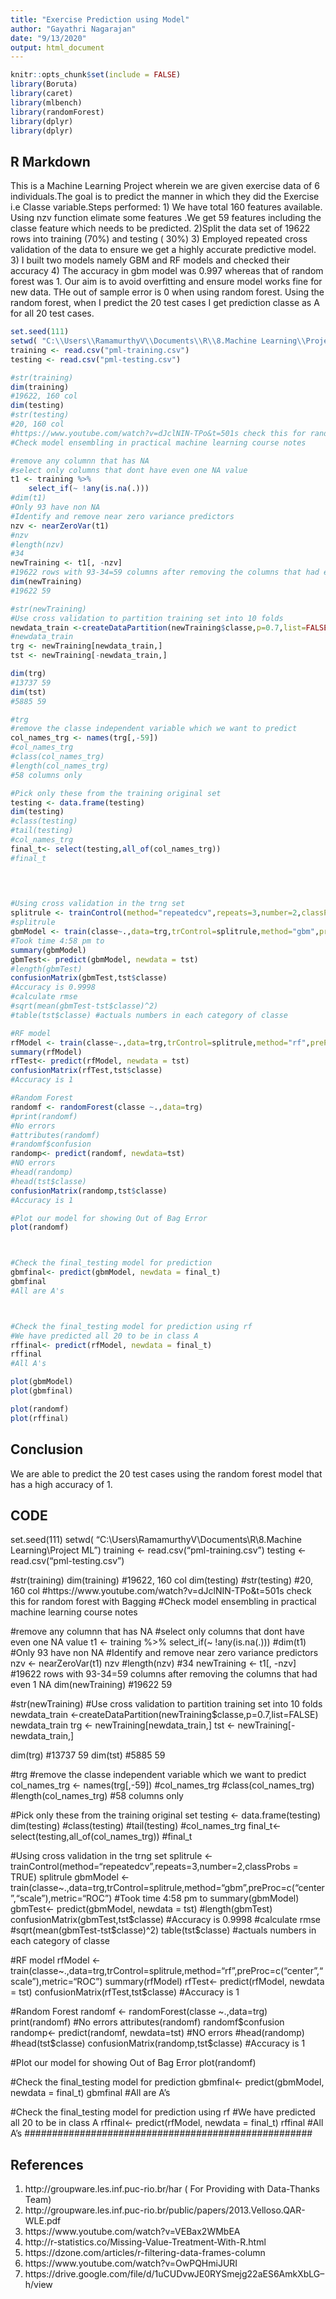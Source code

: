 ```yaml
---
title: "Exercise Prediction using Model"
author: "Gayathri Nagarajan"
date: "9/13/2020"
output: html_document
---
```


```r
knitr::opts_chunk$set(include = FALSE)
library(Boruta)
library(caret)
library(mlbench)
library(randomForest)
library(dplyr)
library(dplyr)

```

## R Markdown

This is a Machine Learning Project wherein we are given exercise data of 6 individuals.The goal is to predict the manner in which they did the Exercise i.e Classe variable.Steps performed:
1) We have total 160 features available. Using nzv function elimate some features .We get 59 features including the classe feature which needs to be predicted.
2)Split the data set of 19622 rows into training (70%) and testing ( 30%)
3) Employed repeated cross validation of the data to ensure we get a highly accurate predictive model.
3) I built two models namely GBM and RF models and checked their accuracy
4) The accuracy in gbm model was 0.997 whereas that of random forest was 1.
Our aim is to avoid overfitting and ensure model works fine for new data.
THe out of sample error is 0 when using random forest.
Using the random forest, when I predict the 20 test cases I get prediction classe as A for all 20 test cases.


```r
set.seed(111)
setwd( "C:\\Users\\RamamurthyV\\Documents\\R\\8.Machine Learning\\Project ML GIT\\PracticalMachineLearning")
training <- read.csv("pml-training.csv")
testing <- read.csv("pml-testing.csv")

#str(training)
dim(training)
#19622, 160 col
dim(testing)
#str(testing)
#20, 160 col
#https://www.youtube.com/watch?v=dJclNIN-TPo&t=501s check this for random forest with Bagging 
#Check model ensembling in practical machine learning course notes

#remove any columnn that has NA
#select only columns that dont have even one NA value 
t1 <- training %>%
    select_if(~ !any(is.na(.)))
#dim(t1)
#Only 93 have non NA
#Identify and remove near zero variance predictors
nzv <- nearZeroVar(t1)
#nzv
#length(nzv)
#34
newTraining <- t1[, -nzv]
#19622 rows with 93-34=59 columns after removing the columns that had even 1 NA 
dim(newTraining)
#19622 59 

#str(newTraining)
#Use cross validation to partition training set into 10 folds
newdata_train <-createDataPartition(newTraining$classe,p=0.7,list=FALSE)
#newdata_train
trg <- newTraining[newdata_train,]
tst <- newTraining[-newdata_train,]

dim(trg)
#13737 59
dim(tst)
#5885 59

#trg
#remove the classe independent variable which we want to predict 
col_names_trg <- names(trg[,-59])
#col_names_trg
#class(col_names_trg)
#length(col_names_trg)
#58 columns only 

#Pick only these from the training original set 
testing <- data.frame(testing)
dim(testing)
#class(testing)
#tail(testing)
#col_names_trg
final_t<- select(testing,all_of(col_names_trg))
#final_t                 


                 
                 
#Using cross validation in the trng set 
splitrule <- trainControl(method="repeatedcv",repeats=3,number=2,classProbs = TRUE)
#splitrule
gbmModel <- train(classe~.,data=trg,trControl=splitrule,method="gbm",preProc=c("center","scale"),metric="ROC")
#Took time 4:58 pm to 
summary(gbmModel)
gbmTest<- predict(gbmModel, newdata = tst)
#length(gbmTest)
confusionMatrix(gbmTest,tst$classe)
#Accuracy is 0.9998
#calculate rmse 
#sqrt(mean(gbmTest-tst$classe)^2)
#table(tst$classe) #actuals numbers in each category of classe 

#RF model
rfModel <- train(classe~.,data=trg,trControl=splitrule,method="rf",preProc=c("center","scale"),metric="ROC")
summary(rfModel)
rfTest<- predict(rfModel, newdata = tst)
confusionMatrix(rfTest,tst$classe)
#Accuracy is 1 

#Random Forest
randomf <- randomForest(classe ~.,data=trg)
#print(randomf)
#No errors
#attributes(randomf)
#randomf$confusion
randomp<- predict(randomf, newdata=tst)
#NO errors 
#head(randomp)
#head(tst$classe)
confusionMatrix(randomp,tst$classe)
#Accuracy is 1 

#Plot our model for showing Out of Bag Error 
plot(randomf)



#Check the final_testing model for prediction
gbmfinal<- predict(gbmModel, newdata = final_t)
gbmfinal
#All are A's 



#Check the final_testing model for prediction using rf
#We have predicted all 20 to be in class A 
rffinal<- predict(rfModel, newdata = final_t)
rffinal
#All A's

plot(gbmModel)
plot(gbmfinal)

plot(randomf)
plot(rffinal)

```

##  Conclusion 

We are able to predict the 20 test cases using the random forest model that has a high accuracy of 1.

## CODE 
#####################
set.seed(111)
setwd( "C:\\Users\\RamamurthyV\\Documents\\R\\8.Machine Learning\\Project ML")
training <- read.csv("pml-training.csv")
testing <- read.csv("pml-testing.csv")

#str(training)
dim(training)
#19622, 160 col
dim(testing)
#str(testing)
#20, 160 col
#https://www.youtube.com/watch?v=dJclNIN-TPo&t=501s check this for random forest with Bagging 
#Check model ensembling in practical machine learning course notes

#remove any columnn that has NA
#select only columns that dont have even one NA value 
t1 <- training %>%
    select_if(~ !any(is.na(.)))
#dim(t1)
#Only 93 have non NA
#Identify and remove near zero variance predictors
nzv <- nearZeroVar(t1)
nzv
#length(nzv)
#34
newTraining <- t1[, -nzv]
#19622 rows with 93-34=59 columns after removing the columns that had even 1 NA 
dim(newTraining)
#19622 59 

#str(newTraining)
#Use cross validation to partition training set into 10 folds
newdata_train <-createDataPartition(newTraining$classe,p=0.7,list=FALSE)
newdata_train
trg <- newTraining[newdata_train,]
tst <- newTraining[-newdata_train,]

dim(trg)
#13737 59
dim(tst)
#5885 59

#trg
#remove the classe independent variable which we want to predict 
col_names_trg <- names(trg[,-59])
#col_names_trg
#class(col_names_trg)
#length(col_names_trg)
#58 columns only 

#Pick only these from the training original set 
testing <- data.frame(testing)
dim(testing)
#class(testing)
#tail(testing)
#col_names_trg
final_t<- select(testing,all_of(col_names_trg))
#final_t                 


                 
                 
#Using cross validation in the trng set 
splitrule <- trainControl(method="repeatedcv",repeats=3,number=2,classProbs = TRUE)
splitrule
gbmModel <- train(classe~.,data=trg,trControl=splitrule,method="gbm",preProc=c("center","scale"),metric="ROC")
#Took time 4:58 pm to 
summary(gbmModel)
gbmTest<- predict(gbmModel, newdata = tst)
#length(gbmTest)
confusionMatrix(gbmTest,tst$classe)
#Accuracy is 0.9998
#calculate rmse 
#sqrt(mean(gbmTest-tst$classe)^2)
table(tst$classe) #actuals numbers in each category of classe 

#RF model
rfModel <- train(classe~.,data=trg,trControl=splitrule,method="rf",preProc=c("center","scale"),metric="ROC")
summary(rfModel)
rfTest<- predict(rfModel, newdata = tst)
confusionMatrix(rfTest,tst$classe)
#Accuracy is 1 

#Random Forest
randomf <- randomForest(classe ~.,data=trg)
print(randomf)
#No errors
attributes(randomf)
randomf$confusion
randomp<- predict(randomf, newdata=tst)
#NO errors 
#head(randomp)
#head(tst$classe)
confusionMatrix(randomp,tst$classe)
#Accuracy is 1 

#Plot our model for showing Out of Bag Error 
plot(randomf)



#Check the final_testing model for prediction
gbmfinal<- predict(gbmModel, newdata = final_t)
gbmfinal
#All are A's 



#Check the final_testing model for prediction using rf
#We have predicted all 20 to be in class A 
rffinal<- predict(rfModel, newdata = final_t)
rffinal
#All A's
####################################################


## References
1.  http://groupware.les.inf.puc-rio.br/har ( For Providing with Data-Thanks Team)
2.  http://groupware.les.inf.puc-rio.br/public/papers/2013.Velloso.QAR-WLE.pdf
3.  https://www.youtube.com/watch?v=VEBax2WMbEA
4.  http://r-statistics.co/Missing-Value-Treatment-With-R.html
5.  https://dzone.com/articles/r-filtering-data-frames-column
6.  https://www.youtube.com/watch?v=OwPQHmiJURI
7.  https://drive.google.com/file/d/1uCUDvwJE0RYSmejg22aES6AmkXbLG--h/view
